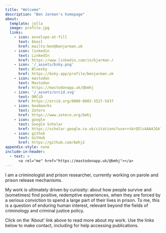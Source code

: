 ```yaml
---
title: "Welcome"
description: "Ben Jarman's homepage"
about:
  template: jolla
  image: profile.jpg
  links:
    - icon: envelope-at-fill
      text: Email
      href: mailto:ben@benjarman.uk
    - icon: linkedin
      text: LinkedIn
      href: https://www.linkedin.com/in/bjarman-/
    - icon: '/_assets/bsky.png'
      text: Bluesky
      href: https://bsky.app/profile/benjarman.uk
    - icon: mastodon
      text: Mastodon
      href: https://mastodonapp.uk/@bmhj
    - icon: '/_assets/orcid.svg'
      text: ORCiD
      href: https://orcid.org/0000-0003-3527-5437 
    - icon: bookmarks
      text: Zotero
      href: https://www.zotero.org/bmhj
    - icon: google
      text: Google Scholar
      href: https://scholar.google.co.uk/citations?user=tArQ5lcAAAAJ&hl=en
    - icon: github
      text: GitHub
      href: https://github.com/bmhj2
appendix-style: none
include-in-header: 
  - text: >
      <a rel="me" href="https://mastodonapp.uk/@bmhj"></a>
---
```


I am a criminologist and prison researcher, currently working on parole and prison release mechanisms.

My work is ultimately driven by curiosity: about how people survive and (sometimes) find positive, redemptive experiences, when they are forced by a serious conviction to spend a large part of their lives in prison. To me, this is a question of enduring human interest, relevant beyond the fields of criminology and criminal justice policy.

Click on the 'About' link above to read more about my work. Use the links below to make contact, including for help accessing publications.